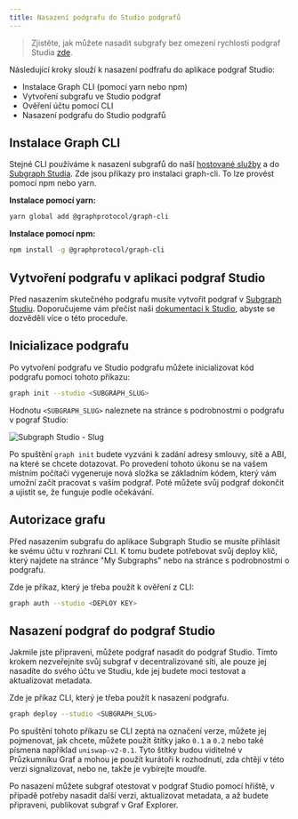 ```yaml
---
title: Nasazení podgrafu do Studio podgrafů
---
```


> Zjistěte, jak můžete nasadit subgrafy bez omezení rychlosti podgraf Studia [zde](https://www.notion.so/edgeandnode/The-Graph-Subgraph-Studio-Non-Rate-Limited-Chain-Integration-889fe061ee6b4423a7f8e2c8070b9294).

Následující kroky slouží k nasazení podfrafu do aplikace podgraf Studio:

- Instalace Graph CLI (pomocí yarn nebo npm)
- Vytvoření subgrafu ve Studio podgraf
- Ověření účtu pomocí CLI
- Nasazení podgrafu do Studio podgrafů

## Instalace Graph CLI

Stejné CLI používáme k nasazení subgrafů do naší [hostované služby](https://thegraph.com/hosted-service/) a do [Subgraph Studia](https://thegraph.com/studio/). Zde jsou příkazy pro instalaci graph-cli. To lze provést pomocí npm nebo yarn.

**Instalace pomocí yarn:**

```bash
yarn global add @graphprotocol/graph-cli
```

**Instalace pomocí npm:**

```bash
npm install -g @graphprotocol/graph-cli
```

## Vytvoření podgrafu v aplikaci podgraf Studio

Před nasazením skutečného podgrafu musíte vytvořit podgraf v [Subgraph Studiu](https://thegraph.com/studio/). Doporučujeme vám přečíst naši [dokumentaci k Studio](/deploying/subgraph-studio), abyste se dozvěděli více o této proceduře.

## Inicializace podgrafu

Po vytvoření podgrafu ve Studio podgrafu můžete inicializovat kód podgrafu pomocí tohoto příkazu:

```bash
graph init --studio <SUBGRAPH_SLUG>
```

Hodnotu `<SUBGRAPH_SLUG>` naleznete na stránce s podrobnostmi o podgrafu v pograf Studio:

![Subgraph Studio - Slug](/img/doc-subgraph-slug.png)

Po spuštění `graph init` budete vyzváni k zadání adresy smlouvy, sítě a ABI, na které se chcete dotazovat. Po provedení tohoto úkonu se na vašem místním počítači vygeneruje nová složka se základním kódem, který vám umožní začít pracovat s vaším podgraf. Poté můžete svůj podgraf dokončit a ujistit se, že funguje podle očekávání.

## Autorizace grafu

Před nasazením subgrafu do aplikace Subgraph Studio se musíte přihlásit ke svému účtu v rozhraní CLI. K tomu budete potřebovat svůj deploy klíč, který najdete na stránce "My Subgraphs" nebo na stránce s podrobnostmi o podgrafu.

Zde je příkaz, který je třeba použít k ověření z CLI:

```bash
graph auth --studio <DEPLOY KEY>
```

## Nasazení podgraf do podgraf Studio

Jakmile jste připraveni, můžete podgraf nasadit do podgraf Studio. Tímto krokem nezveřejníte svůj subgraf v decentralizované síti, ale pouze jej nasadíte do svého účtu ve Studiu, kde jej budete moci testovat a aktualizovat metadata.

Zde je příkaz CLI, který je třeba použít k nasazení podgrafu.

```bash
graph deploy --studio <SUBGRAPH_SLUG>
```

Po spuštění tohoto příkazu se CLI zeptá na označení verze, můžete jej pojmenovat, jak chcete, můžete použít štítky jako `0.1` a `0.2` nebo také písmena například `uniswap-v2-0.1`. Tyto štítky budou viditelné v Průzkumníku Graf a mohou je použít kurátoři k rozhodnutí, zda chtějí v této verzi signalizovat, nebo ne, takže je vybírejte moudře.

Po nasazení můžete subgraf otestovat v podgraf Studio pomocí hřiště, v případě potřeby nasadit další verzi, aktualizovat metadata, a až budete připraveni, publikovat subgraf v Graf Explorer.
